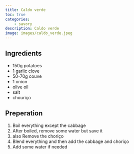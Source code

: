 ```yaml
---
title: Caldo verde
toc: true
categories: 
    - savory
description: Caldo verde
image: images/caldo_verde.jpeg
---
```

## Ingredients

- 150g potatoes
- 1 garlic clove 
- 50-70g couve
- 1 onion
- olive oil
- salt
- chouriço

## Preperation

1. Boil everything except the cabbage
2. After boiled, remove some water but save it
3. also Remove the choriço
4. Blend everything and then add the cabbage and choriço
5. Add some water if needed
